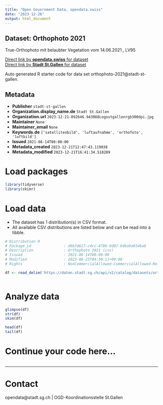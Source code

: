 ```yaml
---
title: "Open Government Data, opendata.swiss"
date: "2023-12-26"
output: html_document
---
```


## Dataset: Orthophoto 2021

True-Orthophoto mit belaubter Vegetation vom 14.06.2021., LV95

[Direct link by **opendata.swiss** for dataset](https://opendata.swiss/de/dataset/orthophoto-2021)<br>
[Direct link by **Stadt St.Gallen** for dataset](https://daten.stadt.sg.ch/explore/dataset/orthophoto-2021/)

Auto generated R starter code for data set orthophoto-2021@stadt-st-gallen.

## Metadata

- **Publisher** `stadt-st-gallen`
- **Organization.display_name.de** `Stadt St.Gallen`
- **Organization.url** `2023-12-21-092646.943088Logostgallenrgb300dpi.jpg`
- **Maintainer** `None`
- **Maintainer_email** `None`
- **Keywords.de** `['satellitenbild', 'luftaufnahme', 'orthofoto', 'luftbild']`
- **Issued** `2021-06-14T00:00:00`
- **Metadata_created** `2023-12-21T12:47:43.119038`
- **Metadata_modified** `2023-12-21T16:41:34.518289`


# Load packages

```r

library(tidyverse)
library(skimr)

```

# Load data

-   The dataset has 1 distribution(s) in CSV format.
-   All available CSV distributions are listed below and can be read into a tibble.

```r

# Distribution 0
# Package_id               : d9b7d617-c4cc-4789-9d07-6dba9a934ba6
# Description              : Orthophoto 2021 (csv)
# Issued                   : 2021-06-14T00:00:00
# Modified                 : 2023-08-23T04:30:11+00:00
# Rights                   : NonCommercialAllowed-CommercialAllowed-ReferenceRequired

df <- read_delim('https://daten.stadt.sg.ch/api/v2/catalog/datasets/orthophoto-2021/exports/csv')



```

# Analyze data

```r

glimpse(df)
str(df)
skim(df)

head(df)
tail(df)

```

# Continue your code here...

```r

```

------------------------------------------------------------------------

# Contact

opendata@stadt.sg.ch | OGD-Koordinationsstelle St.Gallen
